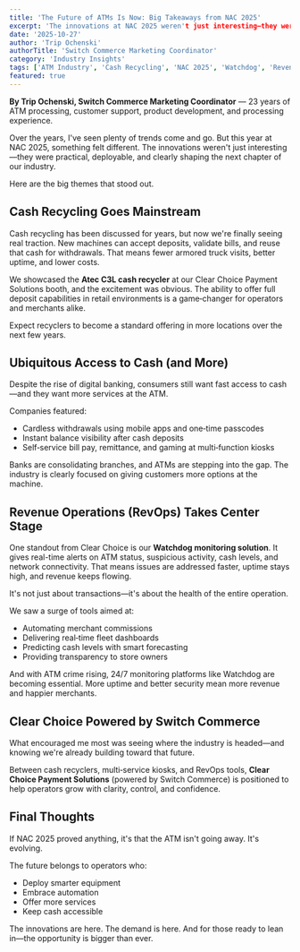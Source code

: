 ```yaml
---
title: 'The Future of ATMs Is Now: Big Takeaways from NAC 2025'
excerpt: 'The innovations at NAC 2025 weren't just interesting—they were practical, deployable, and clearly shaping the next chapter of our industry.'
date: '2025-10-27'
author: 'Trip Ochenski'
authorTitle: 'Switch Commerce Marketing Coordinator'
category: 'Industry Insights'
tags: ['ATM Industry', 'Cash Recycling', 'NAC 2025', 'Watchdog', 'Revenue Operations']
featured: true
---
```


**By Trip Ochenski, Switch Commerce Marketing Coordinator** — 23 years of ATM processing, customer support, product development, and processing experience.

Over the years, I've seen plenty of trends come and go. But this year at NAC 2025, something felt different. The innovations weren't just interesting—they were practical, deployable, and clearly shaping the next chapter of our industry.

Here are the big themes that stood out.

## Cash Recycling Goes Mainstream

Cash recycling has been discussed for years, but now we're finally seeing real traction. New machines can accept deposits, validate bills, and reuse that cash for withdrawals. That means fewer armored truck visits, better uptime, and lower costs.

We showcased the **Atec C3L cash recycler** at our Clear Choice Payment Solutions booth, and the excitement was obvious. The ability to offer full deposit capabilities in retail environments is a game‑changer for operators and merchants alike.

Expect recyclers to become a standard offering in more locations over the next few years.

## Ubiquitous Access to Cash (and More)

Despite the rise of digital banking, consumers still want fast access to cash—and they want more services at the ATM.

Companies featured:
- Cardless withdrawals using mobile apps and one‑time passcodes
- Instant balance visibility after cash deposits
- Self‑service bill pay, remittance, and gaming at multi‑function kiosks

Banks are consolidating branches, and ATMs are stepping into the gap. The industry is clearly focused on giving customers more options at the machine.

## Revenue Operations (RevOps) Takes Center Stage

One standout from Clear Choice is our **Watchdog monitoring solution**. It gives real-time alerts on ATM status, suspicious activity, cash levels, and network connectivity. That means issues are addressed faster, uptime stays high, and revenue keeps flowing.

It's not just about transactions—it's about the health of the entire operation.

We saw a surge of tools aimed at:
- Automating merchant commissions
- Delivering real‑time fleet dashboards
- Predicting cash levels with smart forecasting
- Providing transparency to store owners

And with ATM crime rising, 24/7 monitoring platforms like Watchdog are becoming essential. More uptime and better security mean more revenue and happier merchants.

## Clear Choice Powered by Switch Commerce

What encouraged me most was seeing where the industry is headed—and knowing we're already building toward that future.

Between cash recyclers, multi‑service kiosks, and RevOps tools, **Clear Choice Payment Solutions** (powered by Switch Commerce) is positioned to help operators grow with clarity, control, and confidence.

## Final Thoughts

If NAC 2025 proved anything, it's that the ATM isn't going away. It's evolving.

The future belongs to operators who:
- Deploy smarter equipment
- Embrace automation
- Offer more services
- Keep cash accessible

The innovations are here. The demand is here. And for those ready to lean in—the opportunity is bigger than ever.
